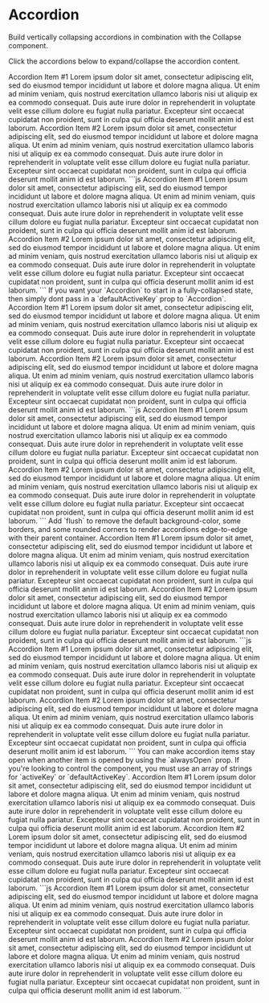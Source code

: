
<GithubSource name="AccordionDocs.mdx" />

# Accordion

<p className="lead">
  Build vertically collapsing accordions in combination with the Collapse
  component.
</p>

Click the accordions below to expand/collapse the accordion content.

<div class="row gy-5 pt-3">

  <Example title="Basic Example">
    <Example.Preview>
      <Accordion defaultActiveKey="0">
        <Accordion.Item eventKey="0">
          <Accordion.Header>Accordion Item #1</Accordion.Header>
          <Accordion.Body>
            Lorem ipsum dolor sit amet, consectetur adipiscing elit, sed do eiusmod tempor incididunt ut labore et dolore magna aliqua. Ut enim
            ad minim veniam, quis nostrud exercitation ullamco laboris nisi ut aliquip ex ea commodo consequat. Duis aute irure dolor in
            reprehenderit in voluptate velit esse cillum dolore eu fugiat nulla pariatur. Excepteur sint occaecat cupidatat non proident, sunt in
            culpa qui officia deserunt mollit anim id est laborum.
          </Accordion.Body>
        </Accordion.Item>
        <Accordion.Item eventKey="1">
          <Accordion.Header>Accordion Item #2</Accordion.Header>
          <Accordion.Body>
            Lorem ipsum dolor sit amet, consectetur adipiscing elit, sed do eiusmod tempor incididunt ut labore et dolore magna aliqua. Ut enim
            ad minim veniam, quis nostrud exercitation ullamco laboris nisi ut aliquip ex ea commodo consequat. Duis aute irure dolor in
            reprehenderit in voluptate velit esse cillum dolore eu fugiat nulla pariatur. Excepteur sint occaecat cupidatat non proident, sunt in
            culpa qui officia deserunt mollit anim id est laborum.
          </Accordion.Body>
        </Accordion.Item>
      </Accordion>
    </Example.Preview>
    <Example.Code>
      ```js
      <Accordion defaultActiveKey="0">
        <Accordion.Item eventKey="0">
          <Accordion.Header>Accordion Item #1</Accordion.Header>
          <Accordion.Body>
            Lorem ipsum dolor sit amet, consectetur adipiscing elit, sed do eiusmod tempor incididunt ut labore et dolore magna aliqua. Ut enim
            ad minim veniam, quis nostrud exercitation ullamco laboris nisi ut aliquip ex ea commodo consequat. Duis aute irure dolor in
            reprehenderit in voluptate velit esse cillum dolore eu fugiat nulla pariatur. Excepteur sint occaecat cupidatat non proident, sunt in
            culpa qui officia deserunt mollit anim id est laborum.
          </Accordion.Body>
        </Accordion.Item>
        <Accordion.Item eventKey="1">
          <Accordion.Header>Accordion Item #2</Accordion.Header>
          <Accordion.Body>
            Lorem ipsum dolor sit amet, consectetur adipiscing elit, sed do eiusmod tempor incididunt ut labore et dolore magna aliqua. Ut enim
            ad minim veniam, quis nostrud exercitation ullamco laboris nisi ut aliquip ex ea commodo consequat. Duis aute irure dolor in
            reprehenderit in voluptate velit esse cillum dolore eu fugiat nulla pariatur. Excepteur sint occaecat cupidatat non proident, sunt in
            culpa qui officia deserunt mollit anim id est laborum.
          </Accordion.Body>
        </Accordion.Item>
      </Accordion>
      ```
    </Example.Code>
  </Example>

  <Example title="Fully Collapsed State" >
    <Example.Intro>
      If you want your `Accordion` to start in a fully-collapsed state, then simply dont pass in a `defaultActiveKey` prop to `Accordion`.
    </Example.Intro>
    <Example.Preview>
      <Accordion>
        <Accordion.Item eventKey="0">
          <Accordion.Header>Accordion Item #1</Accordion.Header>
          <Accordion.Body>
            Lorem ipsum dolor sit amet, consectetur adipiscing elit, sed do eiusmod tempor incididunt ut labore et dolore magna aliqua. Ut enim
            ad minim veniam, quis nostrud exercitation ullamco laboris nisi ut aliquip ex ea commodo consequat. Duis aute irure dolor in
            reprehenderit in voluptate velit esse cillum dolore eu fugiat nulla pariatur. Excepteur sint occaecat cupidatat non proident, sunt in
            culpa qui officia deserunt mollit anim id est laborum.
          </Accordion.Body>
        </Accordion.Item>
        <Accordion.Item eventKey="1">
          <Accordion.Header>Accordion Item #2</Accordion.Header>
          <Accordion.Body>
            Lorem ipsum dolor sit amet, consectetur adipiscing elit, sed do eiusmod tempor incididunt ut labore et dolore magna aliqua. Ut enim
            ad minim veniam, quis nostrud exercitation ullamco laboris nisi ut aliquip ex ea commodo consequat. Duis aute irure dolor in
            reprehenderit in voluptate velit esse cillum dolore eu fugiat nulla pariatur. Excepteur sint occaecat cupidatat non proident, sunt in
            culpa qui officia deserunt mollit anim id est laborum.
          </Accordion.Body>
        </Accordion.Item>
      </Accordion>
    </Example.Preview>
    <Example.Code>
      ```js
      <Accordion>
        <Accordion.Item eventKey="0">
          <Accordion.Header>Accordion Item #1</Accordion.Header>
          <Accordion.Body>
            Lorem ipsum dolor sit amet, consectetur adipiscing elit, sed do eiusmod tempor incididunt ut labore et dolore magna aliqua. Ut enim
            ad minim veniam, quis nostrud exercitation ullamco laboris nisi ut aliquip ex ea commodo consequat. Duis aute irure dolor in
            reprehenderit in voluptate velit esse cillum dolore eu fugiat nulla pariatur. Excepteur sint occaecat cupidatat non proident, sunt in
            culpa qui officia deserunt mollit anim id est laborum.
          </Accordion.Body>
        </Accordion.Item>
        <Accordion.Item eventKey="1">
          <Accordion.Header>Accordion Item #2</Accordion.Header>
          <Accordion.Body>
            Lorem ipsum dolor sit amet, consectetur adipiscing elit, sed do eiusmod tempor incididunt ut labore et dolore magna aliqua. Ut enim
            ad minim veniam, quis nostrud exercitation ullamco laboris nisi ut aliquip ex ea commodo consequat. Duis aute irure dolor in
            reprehenderit in voluptate velit esse cillum dolore eu fugiat nulla pariatur. Excepteur sint occaecat cupidatat non proident, sunt in
            culpa qui officia deserunt mollit anim id est laborum.
          </Accordion.Body>
        </Accordion.Item>
      </Accordion>
      ```
    </Example.Code>
  </Example>

  <Example title="Flush" >
    <Example.Intro>
      Add `flush` to remove the default background-color, some borders, and some rounded corners to render accordions edge-to-edge with their parent container.
    </Example.Intro>
    <Example.Preview>
      <Accordion defaultActiveKey="0" flush>
        <Accordion.Item eventKey="0">
          <Accordion.Header>Accordion Item #1</Accordion.Header>
          <Accordion.Body>
            Lorem ipsum dolor sit amet, consectetur adipiscing elit, sed do eiusmod tempor incididunt ut labore et dolore magna aliqua. Ut enim
            ad minim veniam, quis nostrud exercitation ullamco laboris nisi ut aliquip ex ea commodo consequat. Duis aute irure dolor in
            reprehenderit in voluptate velit esse cillum dolore eu fugiat nulla pariatur. Excepteur sint occaecat cupidatat non proident, sunt in
            culpa qui officia deserunt mollit anim id est laborum.
          </Accordion.Body>
        </Accordion.Item>
        <Accordion.Item eventKey="1">
          <Accordion.Header>Accordion Item #2</Accordion.Header>
          <Accordion.Body>
            Lorem ipsum dolor sit amet, consectetur adipiscing elit, sed do eiusmod tempor incididunt ut labore et dolore magna aliqua. Ut enim
            ad minim veniam, quis nostrud exercitation ullamco laboris nisi ut aliquip ex ea commodo consequat. Duis aute irure dolor in
            reprehenderit in voluptate velit esse cillum dolore eu fugiat nulla pariatur. Excepteur sint occaecat cupidatat non proident, sunt in
            culpa qui officia deserunt mollit anim id est laborum.
          </Accordion.Body>
        </Accordion.Item>
      </Accordion>
    </Example.Preview>
    <Example.Code>
      ```js
      <Accordion defaultActiveKey="0" flush>
        <Accordion.Item eventKey="0">
          <Accordion.Header>Accordion Item #1</Accordion.Header>
          <Accordion.Body>
            Lorem ipsum dolor sit amet, consectetur adipiscing elit, sed do eiusmod tempor incididunt ut labore et dolore magna aliqua. Ut enim
            ad minim veniam, quis nostrud exercitation ullamco laboris nisi ut aliquip ex ea commodo consequat. Duis aute irure dolor in
            reprehenderit in voluptate velit esse cillum dolore eu fugiat nulla pariatur. Excepteur sint occaecat cupidatat non proident, sunt in
            culpa qui officia deserunt mollit anim id est laborum.
          </Accordion.Body>
        </Accordion.Item>
        <Accordion.Item eventKey="1">
          <Accordion.Header>Accordion Item #2</Accordion.Header>
          <Accordion.Body>
            Lorem ipsum dolor sit amet, consectetur adipiscing elit, sed do eiusmod tempor incididunt ut labore et dolore magna aliqua. Ut enim
            ad minim veniam, quis nostrud exercitation ullamco laboris nisi ut aliquip ex ea commodo consequat. Duis aute irure dolor in
            reprehenderit in voluptate velit esse cillum dolore eu fugiat nulla pariatur. Excepteur sint occaecat cupidatat non proident, sunt in
            culpa qui officia deserunt mollit anim id est laborum.
          </Accordion.Body>
        </Accordion.Item>
      </Accordion>
      ```
    </Example.Code>
  </Example>

  <Example title="Always open" >
    <Example.Intro>
      You can make accordion items stay open when another item is opened by using the `alwaysOpen` prop. If you're looking to
      control the component, you must use an array of strings for `activeKey` or `defaultActiveKey`.
    </Example.Intro>
    <Example.Preview>
      <Accordion defaultActiveKey={["0"]} alwaysOpen>
        <Accordion.Item eventKey="0">
          <Accordion.Header>Accordion Item #1</Accordion.Header>
          <Accordion.Body>
            Lorem ipsum dolor sit amet, consectetur adipiscing elit, sed do eiusmod tempor incididunt ut labore et dolore magna aliqua. Ut enim
            ad minim veniam, quis nostrud exercitation ullamco laboris nisi ut aliquip ex ea commodo consequat. Duis aute irure dolor in
            reprehenderit in voluptate velit esse cillum dolore eu fugiat nulla pariatur. Excepteur sint occaecat cupidatat non proident, sunt in
            culpa qui officia deserunt mollit anim id est laborum.
          </Accordion.Body>
        </Accordion.Item>
        <Accordion.Item eventKey="1">
          <Accordion.Header>Accordion Item #2</Accordion.Header>
          <Accordion.Body>
            Lorem ipsum dolor sit amet, consectetur adipiscing elit, sed do eiusmod tempor incididunt ut labore et dolore magna aliqua. Ut enim
            ad minim veniam, quis nostrud exercitation ullamco laboris nisi ut aliquip ex ea commodo consequat. Duis aute irure dolor in
            reprehenderit in voluptate velit esse cillum dolore eu fugiat nulla pariatur. Excepteur sint occaecat cupidatat non proident, sunt in
            culpa qui officia deserunt mollit anim id est laborum.
          </Accordion.Body>
        </Accordion.Item>
      </Accordion>
    </Example.Preview>
    <Example.Code>
      ```js
      <Accordion defaultActiveKey={["0"]} alwaysOpen>
        <Accordion.Item eventKey="0">
          <Accordion.Header>Accordion Item #1</Accordion.Header>
          <Accordion.Body>
            Lorem ipsum dolor sit amet, consectetur adipiscing elit, sed do eiusmod tempor incididunt ut labore et dolore magna aliqua. Ut enim
            ad minim veniam, quis nostrud exercitation ullamco laboris nisi ut aliquip ex ea commodo consequat. Duis aute irure dolor in
            reprehenderit in voluptate velit esse cillum dolore eu fugiat nulla pariatur. Excepteur sint occaecat cupidatat non proident, sunt in
            culpa qui officia deserunt mollit anim id est laborum.
          </Accordion.Body>
        </Accordion.Item>
        <Accordion.Item eventKey="1">
          <Accordion.Header>Accordion Item #2</Accordion.Header>
          <Accordion.Body>
            Lorem ipsum dolor sit amet, consectetur adipiscing elit, sed do eiusmod tempor incididunt ut labore et dolore magna aliqua. Ut enim
            ad minim veniam, quis nostrud exercitation ullamco laboris nisi ut aliquip ex ea commodo consequat. Duis aute irure dolor in
            reprehenderit in voluptate velit esse cillum dolore eu fugiat nulla pariatur. Excepteur sint occaecat cupidatat non proident, sunt in
            culpa qui officia deserunt mollit anim id est laborum.
          </Accordion.Body>
        </Accordion.Item>
      </Accordion>
      ```
    </Example.Code>
  </Example>

  <AccordionApi />

</div>
